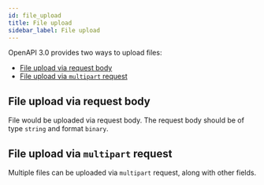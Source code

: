 ```yaml
---
id: file_upload
title: File upload
sidebar_label: File upload
---
```



OpenAPI 3.0 provides two ways to upload files:
- [File upload via request body](#file-upload-via-request-body)
- [File upload via `multipart` request](#file-upload-via-multipartform-data)

## File upload via request body

File would be uploaded via request body.
The request body should be of type `string` and format `binary`.


<Tabs>
  <TabItem value="spec" label="Spec" default>
      <RequestBodySpecExample/>
  </TabItem>
  <TabItem value="client" label="Client">
      <RequestBodyClientExample/>
  </TabItem>
    <TabItem value="server" label="Server">
      <RequestBodyServerExample/>
  </TabItem>
</Tabs>

## File upload via `multipart` request

Multiple files can be uploaded via `multipart` request, along with other fields.


<Tabs>
    <TabItem value="spec" label="Spec" default>
        <MultipartSpecExample/>
    </TabItem>
    <TabItem value="client" label="Client">
        <MultipartClientExample/>
    </TabItem>
    <TabItem value="server" label="Server">
        <MultipartServerExample/>
    </TabItem>
</Tabs>
